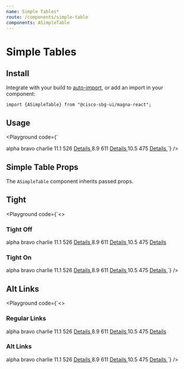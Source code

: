 ```yaml
---
name: Simple Tables*
route: /components/simple-table
components: ASimpleTable
---
```


# Simple Tables

## Install

Integrate with your build to [auto-import](/#integrating), or add an import in your component:

```
import {ASimpleTable} from "@cisco-sbg-ui/magna-react";
```

## Usage

<Playground
  code={`<ASimpleTable striped tight>
  <thead>
    <tr>
      <th className="text-capitalize">alpha</th>
      <th className="text-capitalize text-center">bravo</th>
      <th className="text-capitalize text-center">charlie</th>
    </tr>
  </thead>
  <tbody>
    <tr>
      <td>11.1</td>
      <td className="text-center">526</td>
      <td className="text-right">
        <a href="/" target="_blank">
          Details
        </a>
      </td>
    </tr>
    <tr>
      <td>8.9</td>
      <td className="text-center">611</td>
      <td className="text-right">
        <a href="/" target="_blank">
          Details
        </a>
      </td>
    </tr>
    <tr>
      <td>10.5</td>
      <td className="text-center">475</td>
      <td className="text-right">
        <a href="/" target="_blank">
          Details
        </a>
      </td>
    </tr>
  </tbody>
</ASimpleTable>
`}
/>

## Simple Table Props

The `ASimpleTable` component inherits passed props.

<Props of="ASimpleTable" />

## Tight

<Playground
  code={`<>
  <h3>Tight Off</h3>
  <ASimpleTable className="mb-4">
    <thead>
      <tr>
        <th className="text-capitalize">alpha</th>
        <th className="text-capitalize text-center">bravo</th>
        <th className="text-capitalize text-center">charlie</th>
      </tr>
    </thead>
    <tbody>
      <tr>
        <td>11.1</td>
        <td className="text-center">526</td>
        <td className="text-right">
          <a href="/" target="_blank">
            Details
          </a>
        </td>
      </tr>
      <tr>
        <td>8.9</td>
        <td className="text-center">611</td>
        <td className="text-right">
          <a href="/" target="_blank">
            Details
          </a>
        </td>
      </tr>
      <tr>
        <td>10.5</td>
        <td className="text-center">475</td>
        <td className="text-right">
          <a href="/" target="_blank">
            Details
          </a>
        </td>
      </tr>
    </tbody>
  </ASimpleTable>
  <h3>Tight On</h3>
  <ASimpleTable tight>
    <thead>
      <tr>
        <th className="text-capitalize">alpha</th>
        <th className="text-capitalize text-center">bravo</th>
        <th className="text-capitalize text-center">charlie</th>
      </tr>
    </thead>
    <tbody>
      <tr>
        <td>11.1</td>
        <td className="text-center">526</td>
        <td className="text-right">
          <a href="/" target="_blank">
            Details
          </a>
        </td>
      </tr>
      <tr>
        <td>8.9</td>
        <td className="text-center">611</td>
        <td className="text-right">
          <a href="/" target="_blank">
            Details
          </a>
        </td>
      </tr>
      <tr>
        <td>10.5</td>
        <td className="text-center">475</td>
        <td className="text-right">
          <a href="/" target="_blank">
            Details
          </a>
        </td>
      </tr>
    </tbody>
  </ASimpleTable>
</>
`}
/>

## Alt Links

<Playground
  code={`<>
  <h3>Regular Links</h3>
  <ASimpleTable className="mb-4">
    <thead>
      <tr>
        <th className="text-capitalize">alpha</th>
        <th className="text-capitalize text-center">bravo</th>
        <th className="text-capitalize text-center">charlie</th>
      </tr>
    </thead>
    <tbody>
      <tr>
        <td>11.1</td>
        <td className="text-center">526</td>
        <td className="text-right">
          <a href="/" target="_blank">
            Details
          </a>
        </td>
      </tr>
      <tr>
        <td>8.9</td>
        <td className="text-center">611</td>
        <td className="text-right">
          <a href="/" target="_blank">
            Details
          </a>
        </td>
      </tr>
      <tr>
        <td>10.5</td>
        <td className="text-center">475</td>
        <td className="text-right">
          <a href="/" target="_blank">
            Details
          </a>
        </td>
      </tr>
    </tbody>
  </ASimpleTable>
  <h3>Alt Links</h3>
  <ASimpleTable altLinks>
    <thead>
      <tr>
        <th className="text-capitalize">alpha</th>
        <th className="text-capitalize text-center">bravo</th>
        <th className="text-capitalize text-center">charlie</th>
      </tr>
    </thead>
    <tbody>
      <tr>
        <td>11.1</td>
        <td className="text-center">526</td>
        <td className="text-right">
          <a href="/" target="_blank">
            Details
          </a>
        </td>
      </tr>
      <tr>
        <td>8.9</td>
        <td className="text-center">611</td>
        <td className="text-right">
          <a href="/" target="_blank">
            Details
          </a>
        </td>
      </tr>
      <tr>
        <td>10.5</td>
        <td className="text-center">475</td>
        <td className="text-right">
          <a href="/" target="_blank">
            Details
          </a>
        </td>
      </tr>
    </tbody>
  </ASimpleTable>
</>
`}
/>
